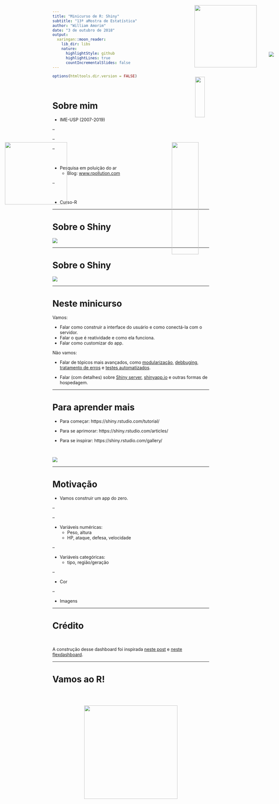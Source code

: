 ```yaml
---
title: "Minicurso de R: Shiny"
subtitle: "13ª aMostra de Estatística"
author: "William Amorim"
date: "3 de outubro de 2018"
output:
  xaringan::moon_reader:
    lib_dir: libs
    nature:
      highlightStyle: github
      highlightLines: true
      countIncrementalSlides: false
---
```


```r
options(htmltools.dir.version = FALSE)
```

<br>

# Sobre mim

- IME-USP (2007-2019)

--

<img src="img/ime.png" style="position: fixed; top: 50px; right: 75px; z-index: 1;" width="200px">

--

<img src="img/taca.jpg" style="position: fixed; top: 490px; left: 75px; z-index: 1;" width="200px">

--

<br>

- Pesquisa em poluição do ar
   - Blog: [www.rpollution.com](www.rpollution.com)

<img src="img/rpollution.png" style="position: fixed; top: 280px; right: 100px; z-index: 1; width: 18%;">

--

<br>

- Curso-R

<img src="img/cursor.png" style="position: fixed; top: 490px; right: 60px; z-index: 1; width: 30%;">

---

# Sobre o Shiny

<img src="img/ciclo.png" style=" display: block; margin-left: auto; margin-right: auto;">

---

# Sobre o Shiny

<img src="img/como-funciona.jpg" style=" display: block; margin-left: auto; margin-right: auto;">

---

# Neste minicurso

Vamos:

- Falar como construir a interface do usuário e como conectá-la com o servidor.
- Falar o que é reatividade e como ela funciona.
- Falar como customizar do app.

Não vamos:

- Falar de tópicos mais avançados, como [modularização](https://shiny.rstudio.com/articles/#modules), [debbuging](https://shiny.rstudio.com/articles/debugging.html), [tratamento de erros](https://shiny.rstudio.com/articles/#code-quality) e [testes automatizados](https://shiny.rstudio.com/articles/#testing).

- Falar (com detalhes) sobre [Shiny server](https://www.rstudio.com/products/shiny/shiny-server/), [shinyapp.io](https://www.shinyapps.io/) e outras formas de hospedagem.

---

# Para aprender mais

- Para começar: https://shiny.rstudio.com/tutorial/

- Para se aprimorar: https://shiny.rstudio.com/articles/

- Para se inspirar: https://shiny.rstudio.com/gallery/

<br>

<img src="img/cat_book.gif" style=" display: block; margin-left: auto; margin-right: auto;">

---

# Motivação

- Vamos construir um app do zero.

--

<img src="img/farfetch.png" style="position: fixed; top: 200px; right: 20px; z-index: 1;">

--

- Variáveis numéricas:
   - Peso, altura
   - HP, ataque, defesa, velocidade

--

- Variáveis categóricas:
   - tipo, região/geração

--
   
- Cor

--

- Imagens

---

# Crédito

<br>

A construção desse dashboard foi inspirada [neste post](http://jkunst.com/r/pokemon-visualize-em-all/) e [neste flexdashboard](http://jkunst.com/flexdashboard-highcharter-examples/pokemon/).

---

# Vamos ao R!

<br>
<br>

<img src="https://media.giphy.com/media/JIX9t2j0ZTN9S/giphy.gif" style=" display: block; margin-left: auto; margin-right: auto;" width = "300" height = "300">
